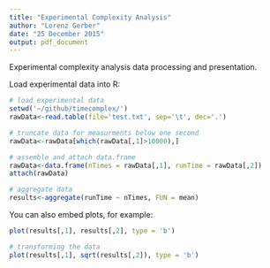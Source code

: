 ```yaml
---
title: "Experimental Complexity Analysis"
author: "Lorenz Gerber"
date: "25 December 2015"
output: pdf_document
---
```


Experimental complexity analysis data processing and presentation.

Load experimental data into R:

```r
# load experimental data
setwd('~/github/timecomplex/')
rawData<-read.table(file='test.txt', sep='\t', dec='.')

# truncate data for measurments below one second
rawData<-rawData[which(rawData[,1]>10000),]

# assemble and attach data.frame
rawData<-data.frame(nTimes = rawData[,1], runTime = rawData[,2])
attach(rawData)

# aggregate data
results<-aggregate(runTime ~ nTimes, FUN = mean)

```

You can also embed plots, for example:

```r
plot(results[,1], results[,2], type = 'b')
```

```r
# transforming the data
plot(results[,1], sqrt(results[,2]), type = 'b')

```



